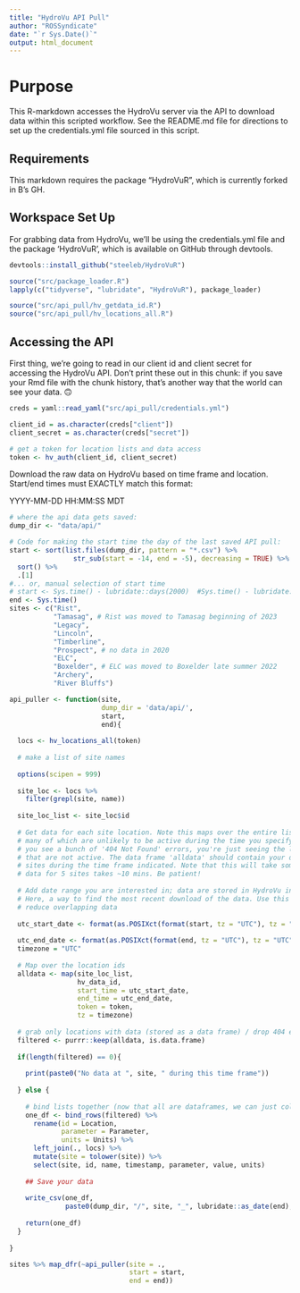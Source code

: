 ```yaml
---
title: "HydroVu API Pull"
author: "ROSSyndicate"
date: "`r Sys.Date()`"
output: html_document
---
```


# Purpose

This R-markdown accesses the HydroVu server via the API to download data within this scripted workflow. See the README.md file for directions to set up the credentials.yml file sourced in this script.

## Requirements

This markdown requires the package "HydroVuR", which is currently forked in B's GH.

## Workspace Set Up

For grabbing data from HydroVu, we'll be using the credentials.yml file and the package 'HydroVuR', which is available on GitHub through devtools.

```r
devtools::install_github("steeleb/HydroVuR")

source("src/package_loader.R")
lapply(c("tidyverse", "lubridate", "HydroVuR"), package_loader)

source("src/api_pull/hv_getdata_id.R")
source("src/api_pull/hv_locations_all.R")
```

## Accessing the API

First thing, we're going to read in our client id and client secret for accessing the HydroVu API. Don't print these out in this chunk: if you save your Rmd file with the chunk history, that's another way that the world can see your data. 🙃

```r
creds = yaml::read_yaml("src/api_pull/credentials.yml")

client_id = as.character(creds["client"])
client_secret = as.character(creds["secret"])

# get a token for location lists and data access
token <- hv_auth(client_id, client_secret)
```

Download the raw data on HydroVu based on time frame and location. Start/end times must EXACTLY match this format:

YYYY-MM-DD HH:MM:SS MDT

```r
# where the api data gets saved:
dump_dir <- "data/api/"

# Code for making the start time the day of the last saved API pull:
start <- sort(list.files(dump_dir, pattern = "*.csv") %>%
                str_sub(start = -14, end = -5), decreasing = TRUE) %>%
  sort() %>%
  .[1]
#... or, manual selection of start time
# start <- Sys.time() - lubridate::days(2000)  #Sys.time() - lubridate::days(7)
end <- Sys.time()
sites <- c("Rist", 
           "Tamasag", # Rist was moved to Tamasag beginning of 2023
           "Legacy",
           "Lincoln",
           "Timberline",
           "Prospect", # no data in 2020
           "ELC",
           "Boxelder", # ELC was moved to Boxelder late summer 2022
           "Archery", 
           "River Bluffs")

api_puller <- function(site, 
                       dump_dir = 'data/api/', 
                       start,
                       end){
  
  locs <- hv_locations_all(token)
  
  # make a list of site names
  
  options(scipen = 999)
  
  site_loc <- locs %>%
    filter(grepl(site, name))
  
  site_loc_list <- site_loc$id
  
  # Get data for each site location. Note this maps over the entire list of locations, 
  # many of which are unlikely to be active during the time you specify. Don't freak out if
  # you see a bunch of '404 Not Found' errors, you're just seeing the list of locations 
  # that are not active. The data frame 'alldata' should contain your data from all applicable
  # sites during the time frame indicated. Note that this will take some time (one month of
  # data for 5 sites takes ~10 mins. Be patient!
  
  # Add date range you are interested in; data are stored in HydroVu in UTC
  # Here, a way to find the most recent download of the data. Use this as the start date to 
  # reduce overlapping data
  
  utc_start_date <- format(as.POSIXct(format(start, tz = "UTC"), tz = "UTC"), format = "%Y-%m-%d %H:%M:%S")
  
  utc_end_date <- format(as.POSIXct(format(end, tz = "UTC"), tz = "UTC"), format = "%Y-%m-%d %H:%M:%S")
  timezone = "UTC"
  
  # Map over the location ids 
  alldata <- map(site_loc_list, 
                 hv_data_id, 
                 start_time = utc_start_date, 
                 end_time = utc_end_date, 
                 token = token, 
                 tz = timezone)
  
  # grab only locations with data (stored as a data frame) / drop 404 errors
  filtered <- purrr::keep(alldata, is.data.frame)
  
  if(length(filtered) == 0){
    
    print(paste0("No data at ", site, " during this time frame"))
    
  } else {
    
    # bind lists together (now that all are dataframes, we can just collate quickly)
    one_df <- bind_rows(filtered) %>% 
      rename(id = Location,
             parameter = Parameter,
             units = Units) %>% 
      left_join(., locs) %>% 
      mutate(site = tolower(site)) %>%
      select(site, id, name, timestamp, parameter, value, units)
    
    ## Save your data
    
    write_csv(one_df,
              paste0(dump_dir, "/", site, "_", lubridate::as_date(end), ".csv"))
    
    return(one_df)
  }
  
}

sites %>% map_dfr(~api_puller(site = .,
                              start = start,
                              end = end))
```


